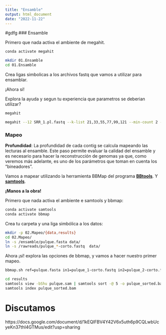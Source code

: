 ```yaml
---
title: "Ensamble"
output: html_document
date: "2022-11-22"
---
```

 #gdfg
### Ensamble

Primero que nada activa el ambiente de megahit.

```bash
conda activate megahit
```

```bash
mkdir 01.Ensamble
cd 01.Ensamble
```

Crea ligas simbolicas a los archivos fastq que vamos a utilizar para ensamblar. 

¡Ahora si!

Explora la ayuda y segun tu experiencia que parametros se deberian utilizar?  

```bash
megahit
```


```bash
megahit --12 SRR_1.pl.fastq --k-list 21,33,55,77,99,121 --min-count 2 --verbose -t 10 -o $i.pulque --out-prefix megahit 
```

### Mapeo

**Profundidad**: La profundidad de cada contig se calcula mapeando las lecturas al ensamble. Este paso permite evaluar la calidad del ensamble y es necesario para hacer la reconstrucción de genomas ya que, como veremos más adelante, es uno de los parámetros que toman en cuenta los "bineadores". 

Vamos a mapear utilizando la herramienta BBMap del programa **[BBtools](https://jgi.doe.gov/data-and-tools/software-tools/bbtools/)**. Y [**samtools**](http://www.htslib.org/doc/samtools.html). 

**¡Manos a la obra!**

Primero que nada activa el ambiente e samtools y bbmap:

```bash
conda activate samtools
conda activate bbmap
```

Crea tu carpeta y una liga simbólica a los datos:

```bash
mkdir -p 02.Mapeo/{data,results}
cd 02.Mapeo/
ln -s /ensamble/pulque.fasta data/  
ln -s /rawreads/pulque_*-corto.fastq  data/ 
```

Ahora ¡sí! explora las opciones de bbmap, y vamos a hacer nuestro primer mapeo.

```bash
bbmap.sh ref=pulque.fasta in1=pulque_1-corto.fastq in2=pulque_2-corto.fastq out=pulque.sam kfilter=22 subfilter=15 maxindel=80 threads=4
```

```bash
cd results
samtools view -bShu pulque.sam | samtools sort -@ 5 -o pulque_sorted.bam
samtools index pulque_sorted.bam
```

# Discutamos

https://docs.google.com/document/d/1kEQlFBV4Y42V6x5uth6p9CQLwbUcyeKn37thI4GTMus/edit?usp=sharing



